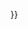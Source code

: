 {{imbox
| type  = license
| image = [[File:CC_some_rights_reserved.svg|90px]] <br /> [[File:Cc-by new white.svg|24px]] [[File:Cc-sa white.svg|24px]]
| text  = 本作品采用'''-{zh-hans:知识共享;zh-hant:創作共用;zh-cn:知识共享;zh-tw:創用CC;zh-hk:共享創意;zh-mo:共享創意;}- 署名-相同方式共享 [http://creativecommons.org/licenses/by/3.0/ 3.0]、[http://creativecommons.org/licenses/by/2.5/ 2.5]、[http://creativecommons.org/licenses/by/2.0/ 2.0]、[http://creativecommons.org/licenses/by/1.0/ 1.0]许可协议进行许可。{{#if:{{{1|}}}|<br />署名：{{{1|}}}}}}}<includeonly>[[Category:創用CC-姓名標示-相同方式分享-3.0版授權檔案|{{PAGENAME}}]][[Category:創用CC-姓名標示-相同方式分享-2.5版授權檔案|{{PAGENAME}}]][[Category:創用CC-姓名標示-相同方式分享-2.0版授權檔案‎|{{PAGENAME}}]][[Category:創用CC-姓名標示-相同方式分享-1.0版授權檔案|{{PAGENAME}}]]</includeonly><noinclude>
[[Category:自由協議版權模板|{{PAGENAME}}]]
</noinclude>